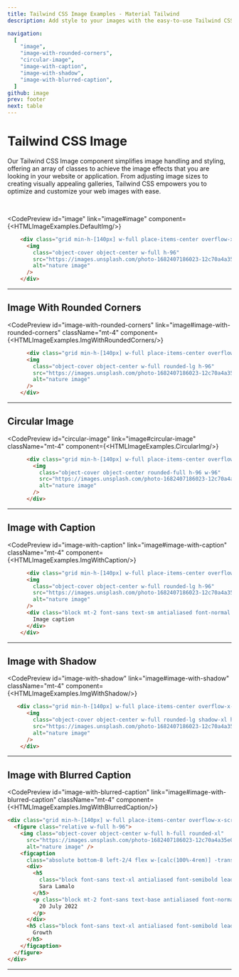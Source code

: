 ```yaml
---
title: Tailwind CSS Image Examples - Material Tailwind 
description: Add style to your images with the easy-to-use Tailwind CSS Image component. Customize and integrate easily it into your web project.

navigation:
  [
    "image",
    "image-with-rounded-corners",
    "circular-image",
    "image-with-caption",
    "image-with-shadow",
    "image-with-blurred-caption",        
  ]
github: image
prev: footer
next: table
---
```


# Tailwind CSS Image 

Our Tailwind CSS Image component simplifies image handling and styling, offering an array of classes to achieve the image effects that you are looking in your website or application. From adjusting image sizes to creating visually appealing galleries, Tailwind CSS empowers you to optimize and customize your web images with ease.


<br />

<CodePreview
  id="image"
  link="image#image"
  component={<HTMLImageExamples.DefaultImg/>}
>
```html
    <div class="grid min-h-[140px] w-full place-items-center overflow-x-scroll rounded-lg p-6 lg:overflow-visible">
      <img
        class="object-cover object-center w-full h-96"
        src="https://images.unsplash.com/photo-1682407186023-12c70a4a35e0?ixlib=rb-4.0.3&amp;ixid=MnwxMjA3fDB8MHxwaG90by1wYWdlfHx8fGVufDB8fHx8&amp;auto=format&amp;fit=crop&amp;w=2832&amp;q=80"
        alt="nature image"
      />
    </div>
```
</CodePreview>

---

## Image With Rounded Corners

<CodePreview
  id="image-with-rounded-corners"
  link="image#image-with-rounded-corners"
  className="mt-4"
  component={<HTMLImageExamples.ImgWithRoundedCorners/>}
>
```html
      <div class="grid min-h-[140px] w-full place-items-center overflow-x-scroll rounded-lg p-6 lg:overflow-visible">
      <img
        class="object-cover object-center w-full rounded-lg h-96"
        src="https://images.unsplash.com/photo-1682407186023-12c70a4a35e0?ixlib=rb-4.0.3&amp;ixid=MnwxMjA3fDB8MHxwaG90by1wYWdlfHx8fGVufDB8fHx8&amp;auto=format&amp;fit=crop&amp;w=2832&amp;q=80"
        alt="nature image"
      />
    </div>
```
</CodePreview>

---


## Circular Image

<CodePreview
  id="circular-image"
  link="image#circular-image"
  className="mt-4"
  component={<HTMLImageExamples.CircularImg/>}
>
```html
      <div class="grid min-h-[140px] w-full place-items-center overflow-x-scroll rounded-lg p-6 lg:overflow-visible">
        <img
          class="object-cover object-center rounded-full h-96 w-96"
          src="https://images.unsplash.com/photo-1682407186023-12c70a4a35e0?ixlib=rb-4.0.3&amp;ixid=MnwxMjA3fDB8MHxwaG90by1wYWdlfHx8fGVufDB8fHx8&amp;auto=format&amp;fit=crop&amp;w=2832&amp;q=80"
          alt="nature image"
        />
      </div>
```
</CodePreview>

---


## Image with Caption

<CodePreview
  id="image-with-caption"
  link="image#image-with-caption"
  className="mt-4"
  component={<HTMLImageExamples.ImgWithCaption/>}
>
```html
      <div class="grid min-h-[140px] w-full place-items-center overflow-x-scroll rounded-lg p-6 lg:overflow-visible">
      <img
        class="object-cover object-center w-full rounded-lg h-96"
        src="https://images.unsplash.com/photo-1682407186023-12c70a4a35e0?ixlib=rb-4.0.3&amp;ixid=MnwxMjA3fDB8MHxwaG90by1wYWdlfHx8fGVufDB8fHx8&amp;auto=format&amp;fit=crop&amp;w=2832&amp;q=80"
        alt="nature image"
      />
      <div class="block mt-2 font-sans text-sm antialiased font-normal leading-normal text-center text-inherit">
        Image caption
      </div>
    </div>
```
</CodePreview>

---

## Image with Shadow

<CodePreview
  id="image-with-shadow"
  link="image#image-with-shadow"
  className="mt-4"
  component={<HTMLImageExamples.ImgWithShadow/>}
>
```html
   <div class="grid min-h-[140px] w-full place-items-center overflow-x-scroll rounded-lg p-6 lg:overflow-visible">
      <img
        class="object-cover object-center w-full rounded-lg shadow-xl h-96 shadow-blue-gray-900/50"
        src="https://images.unsplash.com/photo-1682407186023-12c70a4a35e0?ixlib=rb-4.0.3&amp;ixid=MnwxMjA3fDB8MHxwaG90by1wYWdlfHx8fGVufDB8fHx8&amp;auto=format&amp;fit=crop&amp;w=2832&amp;q=80"
        alt="nature image"
      />
    </div>
```
</CodePreview>

---


## Image with Blurred Caption

<CodePreview
  id="image-with-blurred-caption"
  link="image#image-with-blurred-caption"
  className="mt-4"
  component={<HTMLImageExamples.ImgWithBlurredCaption/>}
>
```html
<div class="grid min-h-[140px] w-full place-items-center overflow-x-scroll rounded-lg p-6 lg:overflow-visible">
  <figure class="relative w-full h-96">
    <img class="object-cover object-center w-full h-full rounded-xl"
      src="https://images.unsplash.com/photo-1682407186023-12c70a4a35e0?ixlib=rb-4.0.3&amp;ixid=MnwxMjA3fDB8MHxwaG90by1wYWdlfHx8fGVufDB8fHx8&amp;auto=format&amp;fit=crop&amp;w=2832&amp;q=80"
      alt="nature image" />
    <figcaption
      class="absolute bottom-8 left-2/4 flex w-[calc(100%-4rem)] -translate-x-2/4 justify-between rounded-xl border border-white bg-white/75 py-4 px-6 shadow-lg shadow-black/5 saturate-200 backdrop-blur-sm">
      <div>
        <h5
          class="block font-sans text-xl antialiased font-semibold leading-snug tracking-normal text-blue-gray-900">
          Sara Lamalo
        </h5>
        <p class="block mt-2 font-sans text-base antialiased font-normal leading-relaxed text-gray-700">
          20 July 2022
        </p>
      </div>
      <h5 class="block font-sans text-xl antialiased font-semibold leading-snug tracking-normal text-blue-gray-900">
        Growth
      </h5>
    </figcaption>
  </figure>
</div>
```
</CodePreview>

---
